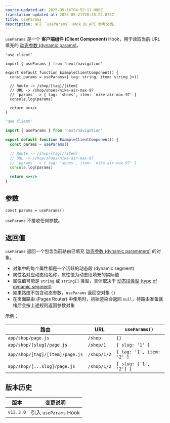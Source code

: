 ```yaml
---
source-updated-at: 2025-05-16T04:52:11.000Z
translation-updated-at: 2025-05-21T20:35:22.873Z
title: useParams
description: 关于 `useParams` Hook 的 API 参考文档。
---
```


`useParams` 是一个 **客户端组件 (Client Component)** Hook，用于读取当前 URL 填充的 [动态参数 (dynamic params)](/docs/app/building-your-application/routing/dynamic-routes)。

```tsx filename="app/example-client-component.tsx" switcher
'use client'

import { useParams } from 'next/navigation'

export default function ExampleClientComponent() {
  const params = useParams<{ tag: string; item: string }>()

  // Route -> /shop/[tag]/[item]
  // URL -> /shop/shoes/nike-air-max-97
  // `params` -> { tag: 'shoes', item: 'nike-air-max-97' }
  console.log(params)

  return <></>
}
```

```jsx filename="app/example-client-component.js" switcher
'use client'

import { useParams } from 'next/navigation'

export default function ExampleClientComponent() {
  const params = useParams()

  // Route -> /shop/[tag]/[item]
  // URL -> /shop/shoes/nike-air-max-97
  // `params` -> { tag: 'shoes', item: 'nike-air-max-97' }
  console.log(params)

  return <></>
}
```

## 参数

```tsx
const params = useParams()
```

`useParams` 不接收任何参数。

## 返回值

`useParams` 返回一个包含当前路由已填充 [动态参数 (dynamic parameters)](/docs/app/building-your-application/routing/dynamic-routes) 的对象。

- 对象中的每个属性都是一个活跃的动态段 (dynamic segment)
- 属性名对应动态段名称，属性值为动态段填充的实际值
- 属性值可能是 `string` 或 `string[]` 类型，具体取决于 [动态段类型 (type of dynamic segment)](/docs/app/building-your-application/routing/dynamic-routes)
- 如果路由不包含动态参数，`useParams` 返回空对象 `{}`
- 在页面路由 (Pages Router) 中使用时，初始渲染会返回 `null`，待路由准备就绪后会按上述规则返回参数对象

示例：

| 路由                           | URL         | `useParams()`             |
| ------------------------------- | ----------- | ------------------------- |
| `app/shop/page.js`              | `/shop`     | `{}`                      |
| `app/shop/[slug]/page.js`       | `/shop/1`   | `{ slug: '1' }`           |
| `app/shop/[tag]/[item]/page.js` | `/shop/1/2` | `{ tag: '1', item: '2' }` |
| `app/shop/[...slug]/page.js`    | `/shop/1/2` | `{ slug: ['1', '2'] }`    |

## 版本历史

| 版本       | 变更说明                 |
| ---------- | ----------------------- |
| `v13.3.0` | 引入 `useParams` Hook |